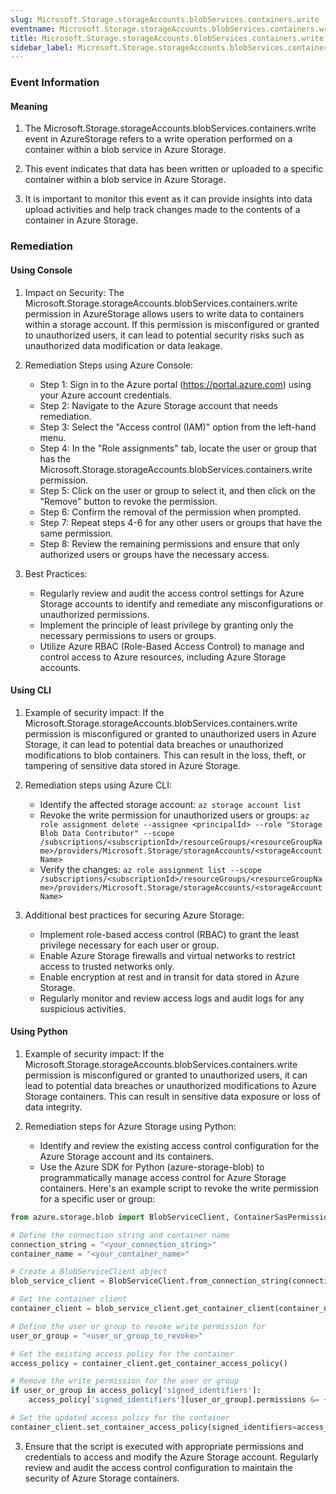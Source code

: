 ```yaml
--- 
slug: Microsoft.Storage.storageAccounts.blobServices.containers.write
eventname: Microsoft.Storage.storageAccounts.blobServices.containers.write
title: Microsoft.Storage.storageAccounts.blobServices.containers.write
sidebar_label: Microsoft.Storage.storageAccounts.blobServices.containers.write
---
```

                       
### Event Information

#### Meaning

1. The Microsoft.Storage.storageAccounts.blobServices.containers.write event in AzureStorage refers to a write operation performed on a container within a blob service in Azure Storage.

2. This event indicates that data has been written or uploaded to a specific container within a blob service in Azure Storage.

3. It is important to monitor this event as it can provide insights into data upload activities and help track changes made to the contents of a container in Azure Storage.

### Remediation

#### Using Console

1. Impact on Security: The Microsoft.Storage.storageAccounts.blobServices.containers.write permission in AzureStorage allows users to write data to containers within a storage account. If this permission is misconfigured or granted to unauthorized users, it can lead to potential security risks such as unauthorized data modification or data leakage.

2. Remediation Steps using Azure Console:
   - Step 1: Sign in to the Azure portal (https://portal.azure.com) using your Azure account credentials.
   - Step 2: Navigate to the Azure Storage account that needs remediation.
   - Step 3: Select the "Access control (IAM)" option from the left-hand menu.
   - Step 4: In the "Role assignments" tab, locate the user or group that has the Microsoft.Storage.storageAccounts.blobServices.containers.write permission.
   - Step 5: Click on the user or group to select it, and then click on the "Remove" button to revoke the permission.
   - Step 6: Confirm the removal of the permission when prompted.
   - Step 7: Repeat steps 4-6 for any other users or groups that have the same permission.
   - Step 8: Review the remaining permissions and ensure that only authorized users or groups have the necessary access.

3. Best Practices:
   - Regularly review and audit the access control settings for Azure Storage accounts to identify and remediate any misconfigurations or unauthorized permissions.
   - Implement the principle of least privilege by granting only the necessary permissions to users or groups.
   - Utilize Azure RBAC (Role-Based Access Control) to manage and control access to Azure resources, including Azure Storage accounts.

#### Using CLI

1. Example of security impact: If the Microsoft.Storage.storageAccounts.blobServices.containers.write permission is misconfigured or granted to unauthorized users in Azure Storage, it can lead to potential data breaches or unauthorized modifications to blob containers. This can result in the loss, theft, or tampering of sensitive data stored in Azure Storage.

2. Remediation steps using Azure CLI:
   - Identify the affected storage account: `az storage account list`
   - Revoke the write permission for unauthorized users or groups: `az role assignment delete --assignee <principalId> --role "Storage Blob Data Contributor" --scope /subscriptions/<subscriptionId>/resourceGroups/<resourceGroupName>/providers/Microsoft.Storage/storageAccounts/<storageAccountName>`
   - Verify the changes: `az role assignment list --scope /subscriptions/<subscriptionId>/resourceGroups/<resourceGroupName>/providers/Microsoft.Storage/storageAccounts/<storageAccountName>`

3. Additional best practices for securing Azure Storage:
   - Implement role-based access control (RBAC) to grant the least privilege necessary for each user or group.
   - Enable Azure Storage firewalls and virtual networks to restrict access to trusted networks only.
   - Enable encryption at rest and in transit for data stored in Azure Storage.
   - Regularly monitor and review access logs and audit logs for any suspicious activities.

#### Using Python

1. Example of security impact: If the Microsoft.Storage.storageAccounts.blobServices.containers.write permission is misconfigured or granted to unauthorized users, it can lead to potential data breaches or unauthorized modifications to Azure Storage containers. This can result in sensitive data exposure or loss of data integrity.

2. Remediation steps for Azure Storage using Python:
   - Identify and review the existing access control configuration for the Azure Storage account and its containers.
   - Use the Azure SDK for Python (azure-storage-blob) to programmatically manage access control for Azure Storage containers. Here's an example script to revoke the write permission for a specific user or group:

```python
from azure.storage.blob import BlobServiceClient, ContainerSasPermissions, generate_container_sas

# Define the connection string and container name
connection_string = "<your_connection_string>"
container_name = "<your_container_name>"

# Create a BlobServiceClient object
blob_service_client = BlobServiceClient.from_connection_string(connection_string)

# Get the container client
container_client = blob_service_client.get_container_client(container_name)

# Define the user or group to revoke write permission for
user_or_group = "<user_or_group_to_revoke>"

# Get the existing access policy for the container
access_policy = container_client.get_container_access_policy()

# Remove the write permission for the user or group
if user_or_group in access_policy['signed_identifiers']:
    access_policy['signed_identifiers'][user_or_group].permissions &= ~ContainerSasPermissions(write=True)

# Set the updated access policy for the container
container_client.set_container_access_policy(signed_identifiers=access_policy['signed_identifiers'])
```

3. Ensure that the script is executed with appropriate permissions and credentials to access and modify the Azure Storage account. Regularly review and audit the access control configuration to maintain the security of Azure Storage containers.


 